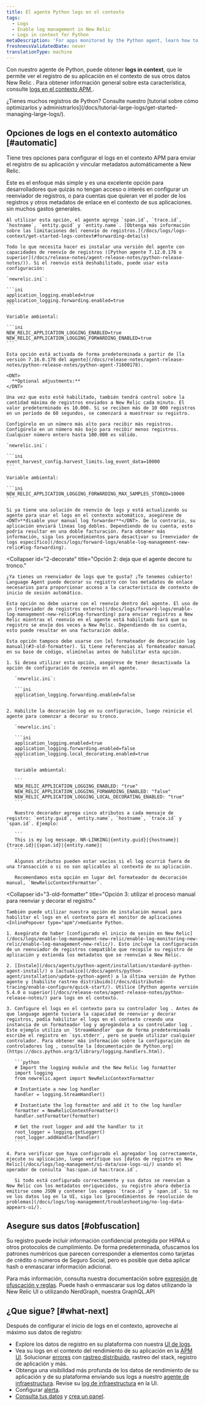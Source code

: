 ```yaml
---
title: El agente Python logs en el contexto
tags:
  - Logs
  - Enable log management in New Relic
  - Logs in context for Python
metaDescription: 'For apps monitored by the Python agent, learn how to link log data with related data across the rest of the New Relic platform.'
freshnessValidatedDate: never
translationType: machine
---
```


Con nuestro <InlinePopover type="apm"/>agente de Python, puede obtener <DNT>**logs in context**</DNT>, que le permite ver el registro de su aplicación en el contexto de sus otros datos New Relic . Para obtener información general sobre esta característica, consulte [logs en el contexto APM ](/docs/apm/new-relic-apm/getting-started/get-started-logs-context).

<Callout variant="tip">
  ¿Tienes muchos registros de Python? Consulte nuestro [tutorial sobre cómo optimizarlos y administrarlos](/docs/tutorial-large-logs/get-started-managing-large-logs/).
</Callout>

## Opciones de logs en el contexto automático [#automatic]

Tiene tres opciones para configurar el logs en el contexto APM para enviar el registro de su aplicación y vincular metadatos automáticamente a New Relic.

<CollapserGroup>
  <Collapser
    id="1-agent"
    title="Opción 1 (la más simple): deja que el agente decore y reenvíe tu registro."
  >
    Este es el enfoque más simple y es una excelente opción para desarrolladores que quizás no tengan acceso o interés en configurar un reenviador de registros, o para cuentas que quieran ver el poder de los registros y otros metadatos de enlace en el contexto de sus aplicaciones. sin muchos gastos generales.

    Al utilizar esta opción, el agente agrega `span.id`, `trace.id`, `hostname`, `entity.guid` y `entity.name`. [Obtenga más información sobre las limitaciones del reenvío de registros.](/docs/logs/logs-context/get-started-logs-context#forwarding-details)

    Todo lo que necesita hacer es instalar una versión del agente con capacidades de reenvío de registros ([Python agente 7.12.0.176 o superior](/docs/release-notes/agent-release-notes/python-release-notes/)). Si el reenvío está deshabilitado, puede usar esta configuración:

    `newrelic.ini`:

    ```ini
    application_logging.enabled=true
    application_logging.forwarding.enabled=true
    ```

    Variable ambiental:

    ```ini
    NEW_RELIC_APPLICATION_LOGGING_ENABLED=true
    NEW_RELIC_APPLICATION_LOGGING_FORWARDING_ENABLED=true
    ```

    Esta opción está activada de forma predeterminada a partir de [la versión 7.16.0.178 del agente](/docs/release-notes/agent-release-notes/python-release-notes/python-agent-71600178).

    <DNT>
      **Optional adjustments:**
    </DNT>

    Una vez que esto esté habilitado, también tendrá control sobre la cantidad máxima de registros enviados a New Relic cada minuto. El valor predeterminado es 10.000. Si se reciben más de 10 000 registros en un período de 60 segundos, se comenzará a muestrear su registro.

    Configúrelo en un número más alto para recibir más registros. Configúrelo en un número más bajo para recibir menos registros. Cualquier número entero hasta 100.000 es válido.

    `newrelic.ini`:

    ```ini
    event_harvest_config.harvest_limits.log_event_data=10000
    ```

    Variable ambiental:

    ```ini
    NEW_RELIC_APPLICATION_LOGGING_FORWARDING_MAX_SAMPLES_STORED=10000
    ```

    Si ya tiene una solución de reenvío de logs y está actualizando su agente para usar el logs en el contexto automático, asegúrese de <DNT>**disable your manual log forwarder**</DNT>. De lo contrario, su aplicación enviará líneas log dobles. Dependiendo de su cuenta, esto podría resultar en una doble facturación. Para obtener más información, siga los procedimientos para desactivar su [reenviador de logs específico](/docs/logs/forward-logs/enable-log-management-new-relic#log-forwarding).
  </Collapser>

  <Collapser
    id="2-decorate"
    title="Opción 2: deja que el agente decore tu tronco."
  >
    ¿Ya tienes un reenviador de logs que te gusta? ¡Te tenemos cubierto! Language Agent puede decorar su registro con los metadatos de enlace necesarios para proporcionar acceso a la característica de contexto de inicio de sesión automático.

    Esta opción no debe usarse con el reenvío dentro del agente. El uso de un [reenviador de registros externo](/docs/logs/forward-logs/enable-log-management-new-relic#log-forwarding) para enviar registros a New Relic mientras el reenvío en el agente está habilitado hará que su registro se envíe dos veces a New Relic. Dependiendo de su cuenta, esto puede resultar en una facturación doble.

    Esta opción tampoco debe usarse con [el formateador de decoración log manual](#3-old-formatter). Si tiene referencias al formateador manual en su base de código, elimínelas antes de habilitar esta opción.

    1. Si desea utilizar esta opción, asegúrese de tener desactivada la opción de configuración de reenvío en el agente.

       `newrelic.ini`:

       ```ini
       application_logging.forwarding.enabled=false
       ```

    2. Habilite la decoración log en su configuración, luego reinicie el agente para comenzar a decorar su tronco.

       `newrelic.ini`:

       ```ini
       application_logging.enabled=true
       application_logging.forwarding.enabled=false
       application_logging.local_decorating.enabled=true
       ```

       Variable ambiental:

       ```
       NEW_RELIC_APPLICATION_LOGGING_ENABLED: "true"
       NEW_RELIC_APPLICATION_LOGGING_FORWARDING_ENABLED: "false"
       NEW_RELIC_APPLICATION_LOGGING_LOCAL_DECORATING_ENABLED: "true"
       ```

       Nuestro decorador agrega cinco atributos a cada mensaje de registro: `entity.guid`, `entity.name`, `hostname`, `trace.id` y `span.id`. Ejemplo:

       ```
       This is my log message. NR-LINKING|{entity.guid}|{hostname}|{trace.id}|{span.id}|{entity.name}|
       ```

       Algunos atributos pueden estar vacíos si el log ocurrió fuera de una transacción o si no son aplicables al contexto de su aplicación.

       Recomendamos esta opción en lugar del formateador de decoración manual, `NewRelicContextFormatter`.
  </Collapser>

  <Collapser
    id="3-old-formatter"
    title="Opción 3: utilizar el proceso manual para reenviar y decorar el registro."
  >
    También puede utilizar nuestra opción de instalación manual para habilitar el logs en el contexto para el monitor de aplicaciones <InlinePopover type="apm"/>mediante Python.

    1. Asegúrate de haber [configurado el inicio de sesión en New Relic](/docs/logs/enable-log-management-new-relic/enable-log-monitoring-new-relic/enable-log-management-new-relic/). Esto incluye la configuración de un reenviador de registros compatible que recopile su registro de aplicación y extienda los metadatos que se reenvían a New Relic.

    2. [Instale](/docs/agents/python-agent/installation/standard-python-agent-install/) o [actualice](/docs/agents/python-agent/installation/update-python-agent) a la última versión de Python agente y [habilite rastreo distribuido](/docs/distributed-tracing/enable-configure/quick-start/). Utilice [Python agente versión 5.4.0 o superior](/docs/release-notes/agent-release-notes/python-release-notes/) para logs en el contexto.

    3. Configure el logs en el contexto para su controlador log . Antes de que language agente tuviera la capacidad de reenviar y decorar registros, podía habilitar el logs en el contexto creando una instancia de un formateador log y agregándolo a su controlador log . Este ejemplo utiliza un `StreamHandler` que de forma predeterminada escribe el registro en `sys.stderr`, pero se puede utilizar cualquier controlador. Para obtener más información sobre la configuración de controladores log , consulte la [documentación de Python.org](https://docs.python.org/3/library/logging.handlers.html).

       ```python
       # Import the logging module and the New Relic log formatter
       import logging
       from newrelic.agent import NewRelicContextFormatter

       # Instantiate a new log handler
       handler = logging.StreamHandler()

       # Instantiate the log formatter and add it to the log handler
       formatter = NewRelicContextFormatter()
       handler.setFormatter(formatter)

       # Get the root logger and add the handler to it
       root_logger = logging.getLogger()
       root_logger.addHandler(handler)
       ```

    4. Para verificar que haya configurado el agregador log correctamente, ejecute su aplicación, luego verifique sus [datos de registro en New Relic](/docs/logs/log-management/ui-data/use-logs-ui/) usando el operador de consulta `has:span.id has:trace.id`.

       Si todo está configurado correctamente y sus datos se reenvían a New Relic con los metadatos enriquecidos, su registro ahora debería emitirse como JSON y contener los campos `trace.id` y `span.id`. Si no ve los datos log en la UI, siga los [procedimientos de resolución de problemas](/docs/logs/log-management/troubleshooting/no-log-data-appears-ui/).
  </Collapser>
</CollapserGroup>

<InstallFeedback/>

## Asegure sus datos [#obfuscation]

Su registro puede incluir información confidencial protegida por HIPAA u otros protocolos de cumplimiento. De forma predeterminada, ofuscamos los patrones numéricos que parecen corresponder a elementos como tarjetas de crédito o números de Seguro Social, pero es posible que deba aplicar hash o enmascarar información adicional.

Para más información, consulta nuestra documentación sobre [expresión de ofuscación y reglas](/docs/logs/ui-data/obfuscation-ui/). Puede hash o enmascarar sus log datos utilizando la New Relic UI o utilizando NerdGraph, nuestra GraphQL.API

## ¿Que sigue? [#what-next]

Después de configurar el inicio de <InlinePopover type="apm"/>logs en el contexto, aproveche al máximo sus datos de registro:

* Explore los datos de registro en su plataforma con nuestra [UI de logs](/docs/logs/log-management/ui-data/use-logs-ui/).
* Vea su logs en el contexto del rendimiento de su aplicación en la [APM UI](/docs/logs/log-management/ui-data/use-logs-ui/#links). Solucionar [errores](/docs/apm/apm-ui-pages/error-analytics/errors-page-find-fix-verify-problems/) con [rastreo distribuido](/docs/apm/distributed-tracing/ui-data/understand-use-distributed-tracing-data), rastreo del stack, registro de aplicación y más.
* Obtenga una visibilidad más profunda de los datos de rendimiento de su aplicación y de su plataforma enviando sus logs a nuestro [agente de infraestructura](/docs/logs/enable-log-management-new-relic/enable-log-monitoring-new-relic/forward-your-logs-using-infrastructure-agent/). Revise su [log de infraestructura](/docs/logs/log-management/ui-data/use-logs-ui/#links) en la UI.
* Configurar [alerta](/docs/alerts-applied-intelligence/new-relic-alerts/alert-conditions/create-alert-conditions/).
* [Consulta tus datos](/docs/query-your-data/explore-query-data/get-started/introduction-querying-new-relic-data/) y [crea un panel](/docs/query-your-data/explore-query-data/dashboards/introduction-dashboards/).
